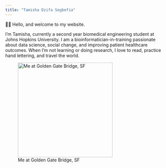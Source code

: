 ```yaml
---
title: "Tamisha Dzifa Segbefia"
---
```


👋🏾 Hello, and welcome to my website.

I'm Tamisha, currently a second year biomedical engineering student at Johns Hopkins University. I am a bioinformatician-in-training passionate about data science, social change, and improving patient healthcare outcomes. When I'm not learning or doing research, I love to read, practice hand lettering, and travel the world.

![Me at Golden Gate Bridge, SF](Tamisha_SF.jpeg){width="300"}
